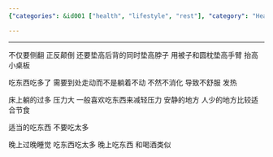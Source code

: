 ```yaml
---
{"categories": &id001 ["health", "lifestyle", "rest"], "category": "Health", "date": "2022-06-04 09:13:44", "description": "This article emphasizes the significance of avoiding extended periods of lying in bed and encourages physical movement to facilitate digestion. It highlights the discomfort caused by overeating and recommends finding a tranquil spot for relaxation post-meals. Additionally, it cautions against consuming excessive amounts at night, late-night eating habits, and alcohol intake during evening hours.", "tags": *id001, "title": "Roll in Bed在床上翻滚"}

---
```


------

不仅要侧翻 正反颠倒 还要垫高后背的同时垫高脖子 用被子和圆枕垫高手臂 抬高小桌板

吃东西吃多了 需要到处走动而不是躺着不动 不然不消化 导致不舒服 发热

床上躺的过多 压力大 一般喜欢吃东西来减轻压力 安静的地方 人少的地方比较适合节食

适当的吃东西 不要吃太多

晚上过晚睡觉 吃东西吃太多 晚上吃东西 和喝酒类似

